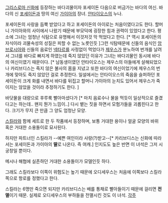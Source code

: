 [[그리스로마 신화]]에 등장하는 바다괴물이자 포세이돈 다음으로 버금가는 바다의 여신. 바다의 신 [[포세이돈]]과 땅의 여신 [[가이아]]의 장녀. [[안타이오스]]의 누나.

포세이돈의 사랑을 듬뿍 받았다고 하고 포세이돈의 아이로는 처음이였다고도 한다. 할머니 가이아와의 사이에서 나왔기 때문에 부모덕에 굉장한 힘과 권력이 있었다고 한다. 평소에 그녀는 엄청난 식탐으로 유명해서 이것저것 막 먹었다고 한다. [* 역시 포세이돈의 자식이라 괴물속성의 성질은 피할 수 없는 노릇인듯 ]그런 식탐때문에 신들의 음식인 [[암브로시아]]와 신들의 음료인 [[넥타르]]를 사정없이 먹었다가 [[제우스]]가 분노하여 번개를 날려서 그녀를 바다로 빠지게 하였는데 죽지 않았던 이유가 그녀는 바다괴물인 동시에 바다의 여신이였기 때문이다. [* 남동생이였던 안타이오스는 제우스의 아들에게 살해되었으나 카리브디스는 죽지 않은 불사의 몸을 지녔고 또한 바다의 여신이었기에 제우스의 번개에 맞아도 죽지 않았던 걸로 추정한다. 일설에서는 안타이오스의 죽음을 슬퍼하던 포세이돈이 크게 화를 내면서 바다를 뒤집고 할머니 가이아의 눈치도 있어서 제우스가 죽이지는 않았을 것이라 추정하기도 한다. ]

바닷물을 대량으로 후루룩 빨아마셨다가 [* 마치 음료수나 물을 먹듯이 일상적으로 즐겼다고는 하는데.. 왠지 뭔가 느낌이..] 다시 뱉는 짓을 하면서 모험가들을 괴롭힌다고 한다. 크기가 무지 큰 만큼 그 양도 엄청난 모양.

[[스킬라]]와 함께 세트로 한 두 작품에서 등장하며, 보통 거대한 용이나 얼굴 모양의 바위 혹은 거대한 소용돌이로 묘사된다.

하지만 파트너인 스킬라가 --예쁜 여인이라 사랑(?)받고--[* 카리브디스는 신화에 따라서는 포세이돈과 가이아의 '''딸'''로 나온다. 즉 여캐.] 인지도도 높은 반면 이 녀석은 그저 시궁창일 뿐이다.

메시나 해협에 실존하던 거대한 소용돌이가 모델인듯 하다.

그래도 스킬라보다 이쪽이 위험도는 높기 때문에 오디세우스는 처음에 이쪽보다 스킬라쪽으로 항로를 정했다고 한다.

스킬라는 6명만 죽으면 되지만 카리브디스는 배를 통채로 빨아들이기 때문에 걸리면 '''전멸'''이기 때문. 실제로 오디세우스의 부하들을 전멸시킨 것도 이 녀석.
[[각주]]
